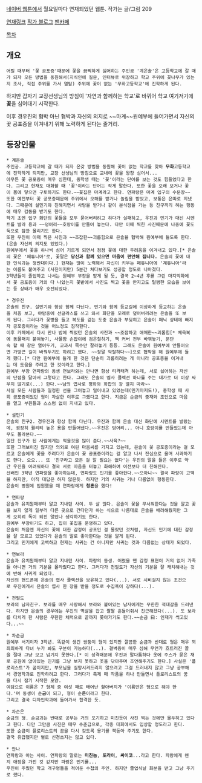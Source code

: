 [[네이버 웹툰]]에서 월요일마다 연재되었던 웹툰. 작가는 글/그림 209

[http://comic.naver.com/webtoon/list.nhn?titleId=414612&weekday=mon 연재링크]
[http://blog.naver.com/209figure 작가 블로그]
[http://cafe.naver.com/rhcqke 팬카페]

[[목차]]

== 개요 ==
 어릴 때부터 '꽃 공포증'때문에 꽃을 끔찍하게 싫어하는 주인공 '계은솔'은 고등학교에 갈 때가 되자 모든 방법을 동원해서(지식인에 질문, 인터뷰로 위장하고 학교 주위에 꽃나무가 있는지 조사, 직접 주위를 가서 염탐) 주위에 꽃이 없는 '무화고등학교'에 진학하게 된다.

하지만 갑자기 교장선생님의 방침이 '자연과 함께하는 학교'로 바뀌어 학교 여기저기에 '''꽃'''을 심어대기 시작한다.

이후 경우진의 협박 아닌 협박과 자신의 의지로 ~~마계~~원예부에 들어가면서 자신의 꽃 공포증을 이겨내기 위해 노력하게 된다는 줄거리.

== 등장인물 ==
 * 계은솔
 주인공. 고등학교에 갈 때가 되자 온갖 방법을 동원해 꽃이 없는 학교를 찾아 '''무화'''고등학교에 진학하게 되지만, 교장 선생님의 방침으로 교내에 꽃을 왕창 심어서...
 아무튼 꽃 공포증이 매우 심한데, 중학생 때는 '꽃'이라는 단어를 보는 것도 힘들었다고 한다. 그리고 현재도 대화할 때 '꽃'이라는 단어는 작게 말한다. 또한 꽃을 오래 보거나 꽃이 몸에 닿으면 구토하기도 한다.~~꽃집은 마계라고 한다. 연파랑은 마계 입구의 수문장~~
 또한 예전부터 꽃 공포증때문에 주위에서 오해를 받거나 놀림을 받았고, 보통은 은따로 지냈다. 그때문에 설민기와 친해지면서 사탕을 받거나 같이 분식점을 가는 등 친구끼리 하는 행동에 매우 감동을 받기도 한다.
 학기 초엔 입구 화단의 꽃들을 모두 묻어버리려고 하다가 실패하고, 우진과 민기가 대신 시멘트를 발라 용과 ~~덩어리~~호랑이를 만들어 놓는다. 다만 이때 찍힌 사진때문에 나중에 꽃도둑으로 잠깐 몰리기도 한다.
 또한 우진이 이때 찍은 사진과 ~~조잡한~~괴롭힘으로 은솔을 협박해 원예부에 들도록 한다.(은솔 자신의 의지도 있었다.)
 원예부에서 꽃을 하나씩 심어 기르게 되면서 점점 꽃에 대한 두려움을 이겨내고 있다.[* 은솔의 꽃은 '페튜니아'로, 꽃말은 '''당신과 함께 있으면 마음이 편안해 집니다.''' 은솔의 꽃에 대한 인식과는 정반대이다.] 현재는 많이 노력해서 자신이 키우는 페튜니아에 '계튜니아'라는 이름도 붙여주고 (사진이지만) 5분간 쳐다보기도 성공할 정도로 나아졌다.
 3학년들이 졸업하고 나서는 원예부 부장을 맡게 될 듯, 결국 2~4년 후를 그린 마지막화에서 꽃 공포증이 거의 다 나았는지 꽃밭에서 사진도 찍고 꽃을 만지고도 멀쩡한 모습을 보이는 등 상태가 매우 호전되었다.

 * 경우진
 은솔의 친구. 설민기와 항상 함께 다닌다. 민기와 함께 등교길에 이상하게 등교하는 은솔을 처음 보고, 야밤중에 선글라스를 쓰고 와서 화단을 모래로 덮어버리려는 은솔을 또 보게 된다. 그러다가 꽃병을 들고 복도를 걷는 도중 은솔과 부딪히고 은솔이 패닉 상태에 빠지자 공포증이라는 것을 어느정도 짐작한다.
 이후 카페에서 다시 만나 밤에 찍었던 은솔의 사진과 ~~조잡하고 애매한~~괴롭힘[* 체육복에 동물패치 붙여놓기, 사물함 손잡이에 검은칠하기, 책 커버 전부 바꿔놓기, 문단속 할 때 창문 열어두기, 교과서 쪽수만 잘라놓기 등등. 그래도 은솔이 원예부에 안들어오면 가방끈 길이 바꿔두기도 하려고 했다. ~~정말 악랄하다~~]으로 협박을 해 원예부에 들게 했다.[* 다만 원예부에 들게 한 것은 단순히 괴롭히려는 게 아니라 공포증을 이겨내는 데 도움을 주려고 한 것이라고 한다.]
 원예부 부장 연파랑의 동생 연보라와는 만나면 항상 티격태격 하는데, 서로 싫어하는 자신의 단점을 닮아서 그렇다고 한다. 그래도 은솔의 엽사 콜렉션 하나를 주는 대가로 더 이상 싸우지 않기로(...) 한다.~~남의 엽사로 평화와 화합의 장 열지 마라~~
 사실 모든 사람들과 일정한 선을 그어놓고 밀어내고 있었는데(민기마저도!), 중학생 때 사회 공포증이었던 형이 자살한 이후로 그랬다고 한다. 지금은 순금의 중재와 조언으로 마음을 열고 부원들과 스스럼 없이 지내고 있다.

 * 설민기
 은솔의 친구2. 경우진과 항상 함께 다닌다. 우진과 함께 은솔 대신 화단에 시멘트를 발랐는데, 굉장히 퀄리티 높은 용을 만들어냈다.~~우진은 덩어리... 아니 호랑이를 만들었는데 아무도 몰라본다.~~
 일단 친구가 된 사람에게는 먹을것을 많이 준다.~~사육?~~
 또한 그래보이진 않지만 의외로 여린 마음씨를 가지고 있는데, 은솔이 꽃 공포증이라는 걸 모르고 은솔에게 꽃을 주려다가 은솔이 꽃 공포증이라는 걸 알고 나서 진심으로 울며 사과하기도 한다. 오오... 또 '친구라고 모든 걸 알 필요는 없다'는 우진의 말을 들은 이후로 약간 우진을 어려워하다 결국 서로 마음을 터놓고 화해하여 이전보다 더 친해진다.
 선배인 3학년 연파랑을 좋아하는데, 연파랑도 민기를 좋아한다.~~으아니~~ 결국 파랑이 고백을 하지만, 아직 대답은 하지 않은듯. 하지만 거의 사귀는 거나 다름없이 행동한다.
 은솔이 병원에 입원했을 때 연파랑에게 '''청혼'''을 했다!

 * 연파랑
 은솔과 유치원때부터 알고 지내던 사이. 두 살 많다. 은솔이 꽃을 무서워한다는 것을 알고 꽃을 보지 않게 일부러 다른 곳으로 간다던가 하는 식으로 나름대로 은솔을 배려해줬지만 그게 오히려 독이 되진 않았나 생각하기도 한다.
 원예부 부장이기도 하고, 집이 꽃집을 운영하고 있다.
 은솔이 처음엔 자신의 꽃에 대한 감정이 공포인 걸 몰랐던 것처럼, 자신도 민기에 대한 감정을 잘 모르고 있었다가 은솔의 말로 좋아한다는 것을 알게 된다.
 그리고 민기에게 고백하고 현재는 사귀는 건 아니지만 사귀는 것과 다름없는 상태가 되었다.

 * 연보라
 은솔과 유치원때부터 알고 지내던 사이. 파랑의 동생. 어렸을 땐 감정 표현이 거의 없어 가족들 아니면 거의 기분을 몰라줬다고 한다. 그러다가 천필도가 자신의 기분을 잘 캐치해내는 것에 반해 사귀게 되었다.
 자신의 핸드폰에 은솔의 엽사 콜렉션을 보유하고 있다(...). 서로 시비걸지 않는 조건으로 우진에게서 은솔의 엽사 한 장을 받을 정도로 수집욕이 강하다(...).

 * 천필도
 보라의 남자친구. 보라를 매우 사랑해서 보라와 붙어있는 남자에게는 무한한 적대감을 드러낸다. 하지만 은솔의 경우에는 우진의 멱살을 잡고 짤짤 흔들어줘서 친근해졌다(...). 또 보라를 다치게 한 사람은 무한한 체력으로 끝까지 쫓아가기도 한다.~~순금 曰: 인재가 썩고있다...~~

 * 차순금
 원예부 서기이자 3학년. 똑같이 생긴 쌍둥이 형이 있지만 깔끔한 순금과 반대로 형은 매우 꾀죄죄하게 다녀 누가 봐도 구분이 가능하다(...). 결벽증이 매우 심해 무언가 흐트러진 꼴을 절대 그냥 보고 넘기지 못한다.[* 이 성격때문에 우진과 말다툼하다 옷에 주스가 묻은 채로 공원에 앉아있는 민기를 그냥 보지 못하고 옷을 닦아주며 조언해주기도 한다.] 사실은 '플로리스트'가 꿈이지만, 부모님을 실망시켜드리지 않으려고 그걸 드러내지 않고 그냥 공부해서 경영학과로 진학하려고 한다. 그러다가 축제 때 작품을 하나 만들면서 플로리스트의 꿈을 다시 잡기 시작한 모양.
 여담으로 이름은 7 형제 중 여섯 째로 태어난 할아버지가 '이름만은 형으로 해야 한다.'며 동생이 순'''금'''이 되고, 형이 순'''은'''이라고 한다.
 그리고 결국 디자인학과에 들어가서 합격한 듯.

 * 차순은
 순금의 형. 순금과는 반대로 공부는 거의 포기하고 미친듯이 사진 찍는 것에만 몰두하고 있다고 한다. 다만 그만큼 사진은 매우 수준급으로, 각종 대회에서도 입상할 정도라고 한다.
 또한 순금이 플로리스트의 꿈을 다시 갖도록 용기를 북돋아 주기도 한다.
 결국 유급했지만 별로 신경쓰지는 않고 있다.

 * 안나
 연파랑과 아는 사이. 연파랑의 말로는 '''미친놈''', '''또라이''', '''싸이코'''...라고 한다. 파랑에게 왠지 애정을 가진 것 같지만 파랑은 민기를...
 우진이 주웠던 학교 개구멍들을 적어둔 수첩의 주인. 하지만 졸업식날 화분을 받고 그냥 주기로 했다.
